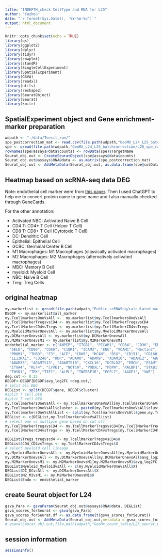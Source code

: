 ```yaml
---
title: "INDEPTH_check CellType and RNA for L25"
author: "Yuzhou"
date: "`r format(Sys.Date(), '%Y-%m-%d')`"
output: html_document
---
```


```r
knitr::opts_chunk$set(echo = TRUE)
library(qs)
library(ggplot2)
library(dplyr)
library(tidyr)
library(cowplot)
library(standR)
library(SingleCellExperiment)
library(SpatialExperiment)
library(GSVA)
library(readxl)
library(utils)
library(reshape2)
library(SeuratObject)
library(Seurat)
library(knitr)
```

## SpatialExperiment object and Gene enrichment-marker preparation

```r
wdpath <- "./data/Tonsil_run/"
spe_postcorrection_mat <- read.csv(file.path(wdpath,"GeoMX_L24_L25_batchcorrection/CPM-nNCG_2500-k_5_PostCorrectExp_L25.csv"),row.names = 1,check.names = F)
spe <- qread(file.path(wdpath,"GeoMX_L24_L25_batchcorrection/L25_spe_raw_counts.qs"))
rownames(spe@assays@data$counts) <- rowData(spe)$TargetName
Seurat_obj.out <- CreateSeuratObject(spe@assays@data$counts)
Seurat_obj.out@assays$RNA@data <- as.matrix(spe_postcorrection_mat)
Seurat_obj.out <- AddMetaData(Seurat_obj.out, as.data.frame(spe@colData))
```

## Heatmap based on scRNA-seq data DEG
Note: endothelial cell marker were from [this paper](https://www.ncbi.nlm.nih.gov/pmc/articles/PMC7553370/). Then I used ChatGPT to help me to convert protein name to gene name and I also manually checked through GeneCards.

For the other annotation:

- Activated NBC: Activated Naive B Cell
- CD4 T: CD4+ T Cell (Helper T Cell)
- CD8 T: CD8+ T Cell (Cytotoxic T Cell)
- DC: Dendritic Cell
- Epithelial: Epithelial Cell
- GCBC: Germinal Center B Cell
- M1 Macrophages: M1 Macrophages (classically activated macrophages)
- M2 Macrophages: M2 Macrophages (alternatively activated macrophages)
- MBC: Memory B Cell
- myeloid: Myeloid Cell
- NBC: Naive B Cell
- Treg: Treg Cells

## original heatmap

```r
my.markerlist <- qread(file.path(wdpath,"Public_scRNASeq/calculated_marker_from_scRNA-seq.qs"))
DEGDF <- my.markerlist$all_marker
my.TcellmarkersOneVsAll <-  my.markerlist$my.TcellmarkersOneVsAll
my.TcellMarkerTregsvsCD4 <- my.markerlist$my.TcellMarkerTregsvsCD4
my.TcellMarkerCD4vsTregs <- my.markerlist$my.TcellMarkerCD4vsTregs
my.MyeloidMarkerOnevsAll <- my.markerlist$my.MyeloidMarkerOnevsAll
my.DCMarkerOnevsAll <- my.markerlist$my.DCMarkerOnevsAll
my.M2MarkerOnevsM1 <- my.markerlist$my.M2MarkerOnevsM1
endothelial_marker <- c("ANPEP", "ITGB1", "PECAM1", "CD34", "CD36", "ENTPD1", "CD44", "CD47", "ICAM1", "ITGB3", 
  "SELE", "CD80", "CD86", "C1QR1", "ICAM2", "ENG", "VCAM1", "Nectin2", "KIT", "IL1R1", 
  "PROM1", "THBD", "F3", "ACE", "CDH5", "MCAM", "BSG", "CD151", "CD160", "PROCR", 
  "IL13RA1", "CD248", "KDR", "ADAM8", "ADAM9", "ADAM10", "ADAM12", "ADAM15", "ADAM17", 
  "ADAM33", "ADAMTS13", "ADAMTS18", "CXCL16", "DCBLD2", "EMCN", "ESAM", "FABP", "IGG", 
  "ITGA4", "KLF4", "LYVE1", "NOTCH", "PODXL", "PDPN", "RALBP1", "STAB1", "STAB2", "ANTXR1", 
  "THSD1", "TEK","TIE1", "ALPL", "TNFRSF1B", "EGFL7", "AGGF1", "VWF")
deg.cut <- 0.25
DEGDF<-DEGDF[DEGDF$avg_log2FC >deg.cut,]
# split all DEG
DEGList <- split(DEGDF$gene, DEGDF$cluster)
#split T cell DEG
#split T cell DEG
my.TcellmarkersOneVsAll <- my.TcellmarkersOneVsAll[my.TcellmarkersOneVsAll$avg_log2FC > deg.cut,]
my.TcellmarkersOneVsAll$cluster <- paste0(my.TcellmarkersOneVsAll$cluster,"_OneVsAll")
my.TcellmarkersOneVsAllList <- split(my.TcellmarkersOneVsAll$gene,my.TcellmarkersOneVsAll$cluster)
DEGList <- c(DEGList,my.TcellmarkersOneVsAllList)
# select one vs multiple gene based on cut off
my.TcellMarkerTregsvsCD4 <- my.TcellMarkerTregsvsCD4[my.TcellMarkerTregsvsCD4$avg_log2FC > deg.cut,]
my.TcellMarkerCD4vsTregs <- my.TcellMarkerCD4vsTregs[my.TcellMarkerCD4vsTregs$avg_log2FC > deg.cut,]

DEGList$Tregs_tregvscd4 <- my.TcellMarkerTregsvsCD4$X
DEGList$CD4_CD4vsTregs <- my.TcellMarkerCD4vsTregs$X
# select myeloid cell lineage
my.MyeloidMarkerOnevsAll <- my.MyeloidMarkerOnevsAll[my.MyeloidMarkerOnevsAll$avg_log2FC > 0.55 & my.MyeloidMarkerOnevsAll$p_val_adj < 0.05,]
my.DCMarkerOnevsAll <- my.DCMarkerOnevsAll[my.DCMarkerOnevsAll$avg_log2FC > 0.6 & my.DCMarkerOnevsAll$p_val_adj < 0.05,]
my.M2MarkerOnevsM1 <- my.M2MarkerOnevsM1[my.M2MarkerOnevsM1$avg_log2FC > deg.cut& my.M2MarkerOnevsM1$p_val_adj < 0.05,]
DEGList$Myeloid_MyeloidvsAll <- c(my.MyeloidMarkerOnevsAll$X)
DEGList$DC_DCvsAll <- my.DCMarkerOnevsAll$X
DEGList$M2_M2vsM1 <- my.M2MarkerOnevsM1$X
DEGList$Endo <- endothelial_marker
```

## create Seurat object for L24
```r
gsva_Para <- gsvaParam(Seurat_obj.out@assays$RNA@data, DEGList)
gsva_scores_forSeurat <- gsva(gsva_Para)
gsva_scores_forSeurat.df <- as.data.frame(t(gsva_scores_forSeurat))
Seurat_obj.out <- AddMetaData(Seurat_obj.out,metadata = gsva_scores_forSeurat.df)
# qsave(Seurat_obj.out,file.path(wdpath,"GeoMx_count_table/L25_seurat_update.qs"))
```

## session information
```r
sessionInfo()
```



